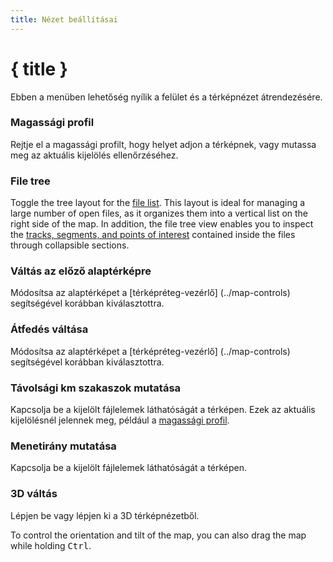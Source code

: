```yaml
---
title: Nézet beállításai
---
```


<script lang="ts">
</script>

# { title }

Ebben a menüben lehetőség nyílik a felület és a térképnézet átrendezésére.

### Magassági profil

Rejtje el a magassági profilt, hogy helyet adjon a térképnek, vagy mutassa meg az aktuális kijelölés ellenőrzéséhez.

### <ListTree size="16" class="inline-block" style="margin-bottom: 2px" /> File tree

Toggle the tree layout for the [file list](../files-and-stats).
This layout is ideal for managing a large number of open files, as it organizes them into a vertical list on the right side of the map.
In addition, the file tree view enables you to inspect the [tracks, segments, and points of interest](../gpx) contained inside the files through collapsible sections.

### Váltás az előző alaptérképre

Módosítsa az alaptérképet a [térképréteg-vezérlő] (../map-controls) segítségével korábban kiválasztottra.

### Átfedés váltása

Módosítsa az alaptérképet a [térképréteg-vezérlő] (../map-controls) segítségével korábban kiválasztottra.

### Távolsági km szakaszok mutatása

Kapcsolja be a kijelölt fájlelemek láthatóságát a térképen.
Ezek az aktuális kijelölésnél jelennek meg, például a [magassági profil](../files-and-stats).

### Menetirány mutatása

Kapcsolja be a kijelölt fájlelemek láthatóságát a térképen.

### <Box size="16" class="inline-block" style="margin-bottom: 2px" /> 3D váltás

Lépjen be vagy lépjen ki a 3D térképnézetből.

<DocsNote>

To control the orientation and tilt of the map, you can also drag the map while holding <kbd>Ctrl</kbd>.

</DocsNote>
